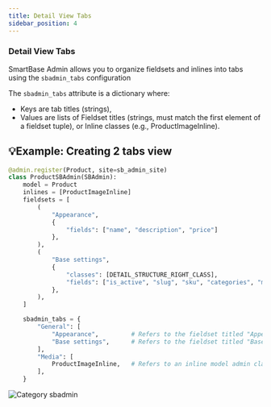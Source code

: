 ```yaml
---
title: Detail View Tabs
sidebar_position: 4
---
```


### Detail View Tabs

SmartBase Admin allows you to organize fieldsets and inlines into tabs using the `sbadmin_tabs` configuration

The `sbadmin_tabs` attribute is a dictionary where:
- Keys are tab titles (strings),
- Values are lists of Fieldset titles (strings, must match the first element of a fieldset tuple), or Inline classes (e.g., ProductImageInline).

## 💡Example: Creating 2 tabs view
<Tabs groupId="2">
<TabItem value="code" label="Code">

```python title="catalog/sb_admin.py"
@admin.register(Product, site=sb_admin_site)
class ProductSBAdmin(SBAdmin):
    model = Product
    inlines = [ProductImageInline]
    fieldsets = [
        (
            "Appearance",
            {
                "fields": ["name", "description", "price"]
            },
        ),
        (
            "Base settings",
            {
                "classes": [DETAIL_STRUCTURE_RIGHT_CLASS],
                "fields": ["is_active", "slug", "sku", "categories", "manufacturer"],
            },
        ),
    ]

    sbadmin_tabs = {
        "General": [
            "Appearance",         # Refers to the fieldset titled "Appearance"
            "Base settings",      # Refers to the fieldset titled "Base settings"
        ],
        "Media": [
            ProductImageInline,   # Refers to an inline model admin class
        ],
    }
```

</TabItem>
<TabItem value="screenshot" label="Result">

![Category sbadmin](/img/screenshots/tabs.png)

</TabItem>

</Tabs>